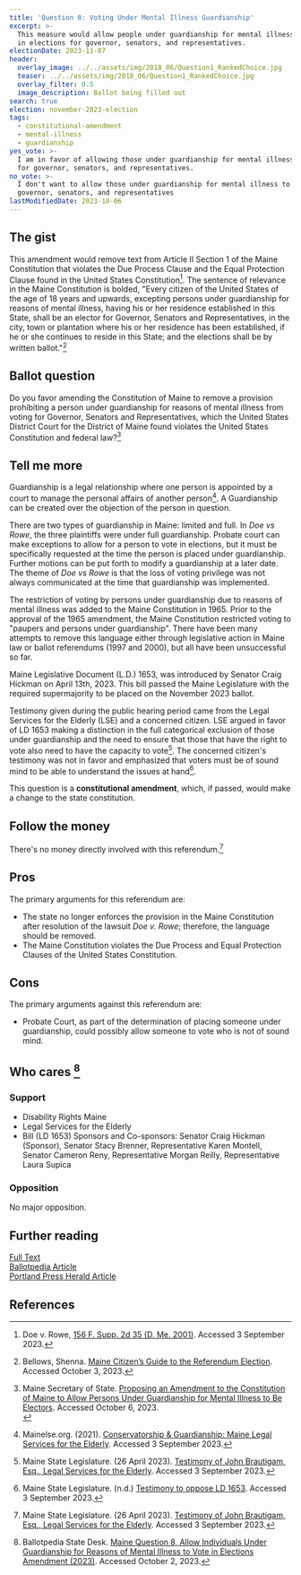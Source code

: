 ```yaml
---
title: 'Question 8: Voting Under Mental Illness Guardianship'
excerpt: >-
  This measure would allow people under guardianship for mental illness to vote
  in elections for governor, senators, and representatives.
electionDate: 2023-11-07
header:
  overlay_image: ../../assets/img/2018_06/Question1_RankedChoice.jpg
  teaser: ../../assets/img/2018_06/Question1_RankedChoice.jpg
  overlay_filter: 0.5
  image_description: Ballot being filled out
search: true
election: november-2023-election
tags:
  - constitutional-amendment
  - mental-illness
  - guardianship
yes_vote: >-
  I am in favor of allowing those under guardianship for mental illness to vote
  for governor, senators, and representatives.
no_vote: >-
  I don't want to allow those under guardianship for mental illness to vote for
  governor, senators, and representatives
lastModifiedDate: 2023-10-06
---
```


## The gist

This amendment would remove text from Article II Section 1 of the Maine Constitution that violates the Due Process Clause and the Equal Protection Clause found in the United States Constitution[^1]. The sentence of relevance in the Maine Constitution is bolded, "Every citizen of the United States of the age of 18 years and upwards, excepting persons under guardianship for reasons of mental illness, having his or her residence established in this State, shall be an elector for Governor, Senators and Representatives, in the city, town or plantation where his or her residence has been established, if he or she continues to reside in this State; and the elections shall be by written ballot."[^5]

## Ballot question

Do you favor amending the Constitution of Maine to remove a provision prohibiting a person under guardianship for reasons of mental illness from voting for Governor, Senators and Representatives, which the United States District Court for the District of Maine found violates the United States Constitution and federal law?[^8]

<YesNoTable yesContent={frontmatter.yes_vote} noContent={frontmatter.no_vote} />

## Tell me more

Guardianship is a legal relationship where one person is appointed by a court to manage the personal affairs of another person[^2]. A Guardianship can be created over the objection of the person in question.

There are two types of guardianship in Maine: limited and full. In _Doe vs Rowe_, the three plaintiffs were under full guardianship. Probate court can make exceptions to allow for a person to vote in elections, but it must be specifically requested at the time the person is placed under guardianship. Further motions can be put forth to modify a guardianship at a later date. The theme of _Doe vs Rowe_ is that the loss of voting privilege was not always communicated at the time that guardianship was implemented.

The restriction of voting by persons under guardianship due to reasons of mental illness was added to the Maine Constitution in 1965. Prior to the approval of the 1965 amendment, the Maine Constitution restricted voting to "paupers and persons under guardianship". There have been many attempts to remove this language either through legislative action in Maine law or ballot referendums (1997 and 2000), but all have been unsuccessful so far.

Maine Legislative Document (L.D.) 1653, was introduced by Senator Craig Hickman on April 13th, 2023. This bill passed the Maine Legislature with the required supermajority to be placed on the November 2023 ballot.

Testimony given during the public hearing period came from the Legal Services for the Elderly (LSE) and a concerned citizen. LSE argued in favor of LD 1653 making a distinction in the full categorical exclusion of those under guardianship and the need to ensure that those that have the right to vote also need to have the capacity to vote[^3]. The concerned citizen's testimony was not in favor and emphasized that voters must be of sound mind to be able to understand the issues at hand[^4].

This question is a **constitutional amendment**, which, if passed, would make a change to the state constitution.

## Follow the money

There's no money directly involved with this referendum.[^3]

## Pros

The primary arguments for this referendum are:

- The state no longer enforces the provision in the Maine Constitution after resolution of the lawsuit _Doe v. Rowe_; therefore, the language should be removed.
- The Maine Constitution violates the Due Process and Equal Protection Clauses of the United States Constitution.

## Cons

The primary arguments against this referendum are:

- Probate Court, as part of the determination of placing someone under guardianship, could possibly allow someone to vote who is not of sound mind.

## Who cares [^6]

### Support

- Disability Rights Maine
- Legal Services for the Elderly
- Bill (LD 1653) Sponsors and Co-sponsors: Senator Craig Hickman (Sponsor), Senator Stacy Brenner, Representative Karen Montell, Senator Cameron Reny, Representative Morgan Reilly, Representative Laura Supica

### Opposition

No major opposition.

## Further reading

[Full Text](https://legislature.maine.gov/bills/getPDF.asp?paper=SP0658&item=3&snum=131)<br />
[Ballotpedia Article](<https://ballotpedia.org/Maine_Question_8,_Allow_Individuals_Under_Guardianship_for_Reasons_of_Mental_Illness_to_Vote_in_Elections_Amendment_(2023)>)<br />
[Portland Press Herald Article](https://www.pressherald.com/2023/10/06/questions-5-through-8-what-you-need-to-know-about-the-proposed-constitutional-amendments/)

## References

[^1]: Doe v. Rowe, [156 F. Supp. 2d 35 (D. Me. 2001)](https://casetext.com/case/doe-v-rowe). Accessed 3 September 2023.

[^2]: Mainelse.org. (2021). [Conservatorship & Guardianship: Maine Legal Services for the Elderly](https://mainelse.org/handbook/planning-future/conservatorship-guardianship#:~:text=Yes%2C%20in%20Maine%20there%20are,all%20areas%20of%20your%20life). Accessed 3 September 2023.

[^3]: Maine State Legislature. (26 April 2023). [Testimony of John Brautigam, Esq., Legal Services for the Elderly](https://legislature.maine.gov/bills/getTestimonyDoc.asp?id=172973). Accessed 3 September 2023.

[^4]: Maine State Legislature. (n.d.) [Testimony to oppose LD 1653](https://legislature.maine.gov/bills/getTestimonyDoc.asp?id=10018790). Accessed 3 September 2023.

[^5]: Bellows, Shenna. [Maine Citizen’s Guide to the Referendum Election](https://www.maine.gov/sos/cec/elec/upcoming/pdf/citizensguide23.pdf). Accessed October 3, 2023.

[^6]: Ballotpedia State Desk. [Maine Question 8, Allow Individuals Under Guardianship for Reasons of Mental Illness to Vote in Elections Amendment (2023)](<https://ballotpedia.org/Maine_Question_8_Allow_Individuals_Under_Guardianship_for_Reasons_of_Mental_Illness_to_Vote_in_Elections_Amendment_(2023)>). Accessed October 2, 2023.

[^8]: Maine Secretary of State. [Proposing an Amendment to the Constitution of Maine to Allow Persons Under Guardianship for Mental Illness to Be Electors](https://legislature.maine.gov/bills/getPDF.asp?paper=SP0658&item=3&snum=131). Accessed October 6, 2023.<br />
